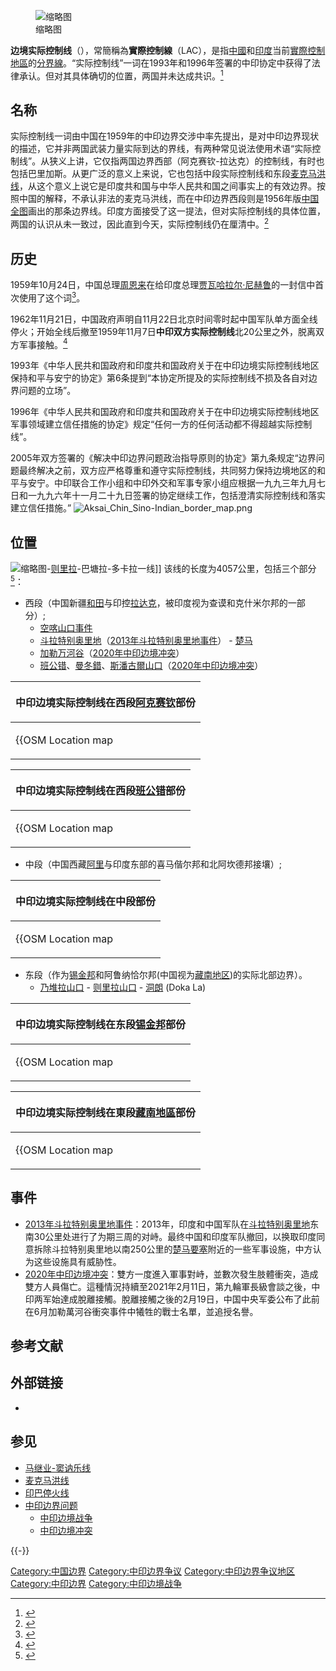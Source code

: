{{about|中國與印度邊境的實際邊界線|中國與其他鄰國的邊界線|中國邊界線|廣義的邊界線|邊界}}

[[File:China-India_relief_location_map.jpg|缩略图]]

'''边境实际控制线'''（{{lang-en|Line of Actual Control}}），常簡稱為'''實際控制線'''（LAC），是指[[中华人民共和国|中國]]和[[印度|印度]]当前[[中印边界问题|實際控制地區]]的[[边界|分界線]]。“实际控制线”一词在1993年和1996年签署的中印协定中获得了法律承认。但对其具体确切的位置，两国并未达成共识。<ref>{{cite web|url=https://indianexpress.com/article/explained/line-of-actual-control-where-it-is-located-and-where-india-and-china-differ-6436436/|title=Line of Actual Control: Where it is located, and where India and China differ|access-date=3 June 2020|archive-url=https://web.archive.org/web/20200601161232/https://indianexpress.com/article/explained/line-of-actual-control-where-it-is-located-and-where-india-and-china-differ-6436436/|archive-date=2020-06-01|dead-url=no}}</ref>

==名称==
实际控制线一词由中国在1959年的中印边界交涉中率先提出，是对中印边界现状的描述，它并非两国武装力量实际到达的界线，有两种常见说法使用术语“实际控制线”。从狭义上讲，它仅指两国边界西部（阿克赛钦-拉达克）的控制线，有时也包括巴里加斯。从更广泛的意义上来说，它也包括中段实际控制线和东段[[麦克马洪线|麦克马洪线]]，从这个意义上说它是印度共和国与中华人民共和国之间事实上的有效边界。按照中国的解释，不承认非法的麦克马洪线，而在中印边界西段则是1956年版[[中华人民共和国疆域|中国全图]]画出的那条边界线。印度方面接受了这一提法，但对实际控制线的具体位置，两国的认识从未一致过，因此直到今天，实际控制线仍在厘清中。<ref name=GlobalSecurity>{{cite web |url=http://www.globalsecurity.org/military/world/war/india-china_conflicts.htm |title=India-China Border Dispute |publisher=GlobalSecurity.org |accessdate=2020-06-17 |archive-date=2015-02-15 |archive-url=https://web.archive.org/web/20150215120802/http://www.globalsecurity.org/military/world/war/india-china_conflicts.htm |dead-url=no }}</ref>
==历史==
{{Wikisourceshas|中华人民共和国政府和印度共和国政府关于在中印边境实际控制线地区保持和平与安宁的协定|中华人民共和国政府和印度共和国政府关于在中印边境实际控制线地区军事领域建立信任措施的协定|中华人民共和国政府和印度共和国政府关于解决中印边界问题政治指导原则的协定}}
1959年10月24日，中国总理[[周恩来|周恩来]]在给印度总理[[贾瓦哈拉尔·尼赫鲁|贾瓦哈拉尔·尼赫鲁]]的一封信中首次使用了这个词<ref name= Hoffman>{{cite book |last1=Hoffman |first1=Steven A. |title=India and the China Crisis |date=1990 |publisher=University of California Press |location=Berkeley |pages=80 |isbn=9780520301726 |url=https://books.google.com/books?id=_bjADwAAQBAJ&pg=PA80 |access-date=2020-06-17 |archive-date=2020-06-17 |archive-url=https://web.archive.org/web/20200617143305/https://books.google.com/books?id=_bjADwAAQBAJ&pg=PA80 |dead-url=no }}</ref>。

1962年11月21日，中国政府声明自11月22日北京时间零时起中国军队单方面全线停火；开始全线后撤至1959年11月7日'''中印双方实际控制线'''北20公里之外，脱离双方军事接触。<ref>{{cite book |title=中印边境自卫反击作战史 |date=1994 |publisher=军事科学出版社}}</ref>

1993年《中华人民共和国政府和印度共和国政府关于在中印边境实际控制线地区保持和平与安宁的协定》第6条提到“本协定所提及的实际控制线不损及各自对边界问题的立场”。

1996年《中华人民共和国政府和印度共和国政府关于在中印边境实际控制线地区军事领域建立信任措施的协定》规定“任何一方的任何活动都不得超越实际控制线”。

2005年双方签署的《解决中印边界问题政治指导原则的协定》第九条规定“边界问题最终解决之前，双方应严格尊重和遵守实际控制线，共同努力保持边境地区的和平与安宁。中印联合工作小组和中印外交和军事专家小组应根据一九九三年九月七日和一九九六年十一月二十九日签署的协定继续工作，包括澄清实际控制线和落实建立信任措施。”
[[File:Aksai_Chin_Sino-Indian_border_map.png|thumb]]
==位置==
[[File:Map_of_Doklam.svg|缩略图]]-[[则里拉山口|则里拉]]-巴塘拉-多卡拉一线]]
该线的长度为4057公里，包括三个部分<ref>{{cite web|author1=Jeff M. Smith|title=The China-India Border Brawl|url=https://www.wsj.com/articles/SB124578881101543463|website=the Wall Street Journal|accessdate=2017-07-21|date=2009-06-24|archive-date=2015-07-10|archive-url=https://web.archive.org/web/20150710060101/http://www.wsj.com/articles/SB124578881101543463|dead-url=no}}</ref>：

* 西段（中国新疆[[和田地区|和田]]与印控[[拉达克|拉达克]]，被印度视为查谟和克什米尔邦的一部分）;
**[[空喀山口事件|空喀山口事件]]
**[[斗拉特别奥里地|斗拉特别奥里地]]（[[2013年斗拉特别奥里地事件|2013年斗拉特别奥里地事件]]） - [[楚马要塞|楚马]] 
**[[加勒万河|加勒万河谷]]（[[2020年中印边境冲突|2020年中印边境冲突]]）
**[[班公错|班公错]]、[[曼冬錯|曼冬錯]]、[[斯潘古爾山口|斯潘古爾山口]]（[[2020年中印边境冲突|2020年中印边境冲突]]）
{| class="wikitable collapsible collapsed"  
|-
!中印边境实际控制线在西段[[阿克赛钦|阿克赛钦]]部份 
|-
| 
{{OSM Location map
| coord = {{coord|34.9|N|78.8|E }}   <!-- Map center -->
| float = <!-- null, left, right -->  
| zoom = 8
| width = 550
| height = 350
| caption = <center> The Contested LAC in Aksai Chin </center>
| nolabels = 1
| map-data = 
| auto-caption=1
| scalemark = 1
<!-- the optional 'D' values become Defaults for subsequent parameter sets -->
| markD = Red pog.svg 
| mark-sizeD = 3
| mark-imageD =
| label-sizeD = 10
| label-colorD = dark grey
| label-posD = right 
| label-offset-xD = 5 
| shapeD =  n-circle 
| shape-colorD = yellow
| shape-outlineD = black
<!-- the optional 'D' values become Defaults for subsequent parameter sets -->
<!-- Karakoram Pass -->
| label1 = Karakoram Pass 
| mark-title1 = [[喀喇昆仑山口|喀喇昆仑山口]] [[Karakoram_Pass|Karakoram Pass]]
| mark-coord1 = {{coord|35|30|48|N|77|49|23|E}} 
<!-- Karakoram Pass -->
<!-- Daulat Beg Oldi - Tianwendian LAC -->
| label2 = Daulat Beg Oldi - Tianwendian LAC 
| mark-title2 = [[斗拉特别奥里地|斗拉特别奥里地]] - [[天文点|天文点]] LAC [[Daulat_Beg_Oldi|Daulat Beg Oldi]] - [[Tianwendian|Tianwendian]] LAC
| mark-coord2 = {{coord|35.3769| 78.0417}} 
<!-- Daulat Beg Oldi - Tianwendian LAC -->
<!-- Galwan River LAC -->
| label3 = Galwan River LAC 
| mark-title3 = [[加勒万河|加勒万河]] [[Galwan_River|Galwan_River]] 
| mark-coord3 = {{coord|34.7685|78.2141}} 
<!-- Galwan River LAC -->
<!-- Kongka Pass -->
| label4 = Kongka Pass 
| mark-title4 = [[空喀山口|空喀山口]] [[Kongka_Pass|Kongka Pass]] 
| mark-coord4 = {{coord|34|20|06|N|79|02|07|E}} 
<!-- Kongka Pass -->
}}
|}
{| class="wikitable collapsible collapsed"  
|-
! 中印边境实际控制线在西段[[班公错|班公错]]部份
|-
| 
{{OSM Location map
| coord = {{coord|33.7|N|78.8|E }}   <!-- Map center -->
| float = <!-- null, left, right -->  
| zoom = 9
| width = 550
| height = 350
| caption = <center> The Contested LAC in Pangong Tso </center>
| nolabels = 1
| map-data = 
| auto-caption=1
| scalemark = 1
<!-- the optional 'D' values become Defaults for subsequent parameter sets -->
| markD = Red pog.svg 
| mark-sizeD = 3
| mark-imageD =
| label-sizeD = 10
| label-colorD = dark grey
| label-posD = right 
| label-offset-xD = 5 
| shapeD =  n-circle 
| shape-colorD = yellow
| shape-outlineD = black
<!-- the optional 'D' values become Defaults for subsequent parameter sets -->
<!-- Ane La -->
| label1 = Ane La 
| mark-title1 = Ane La 
| mark-coord1 = {{coord|33.9703158|78.7388067}} 
<!-- Ane La -->
<!-- Chinese border point near Ane La-->
| label2 = Tradtional customary 
|labela2 = boundary of China 
|labelb2 = declared 1960
| mark-title2 = Chinese border point near Ane La 
| mark-coord2 = {{coord|33|50|N|78|46|E}} 
| label-pos2 = top 
| label-offset-x2 = 40
<!-- Chinese border point near Ane La-->
<!-- Chinese border point near finger8--> 
| label3 = Tradtional customary 
|labela3 = boundary of China 
|labelb3 = declared 1960 
| mark-title3 = Chinese border point near finger8
| mark-coord3 = {{coord|33|44|N|78|49|E}} 
| label-pos3 = top 
| label-offset-x3 = 40 
<!-- Chinese border point near finger8 --> 
<!-- Chinese border point near Helmet -->
| label4 = Tradtional customary 
|labela4 = boundary of China 
|labelb4 = declared 1960  
| mark-title4 = Chinese border point near Helmet 
| mark-coord4 = {{coord|33|40|N|78|43|E}} 
| label-pos4 = top 
| label-offset-x4 = -40 
<!-- Chinese border point near Helmet -->
<!-- Helmet -->
| label5 = Helmet 
| mark-title5 = Helmet 
| mark-coord5 = {{coord|33.645|78.726 }}  
<!-- Helmet -->
<!-- PT5167 -->
| label6 = PT5167 
| mark-title6 = PT5167 
| mark-coord6 = {{coord|33.6225|78.7175}} 
| label-pos6 = left 
| label-offset-x6 = -1 
<!-- PT5167 -->
<!-- Bump (PT5524.5) -->
| label7 = Bump (PT5524.5) 
| mark-title7 = Bump (PT5524.5) 
| mark-coord7 = {{coord|33.6225|78.758}} 
<!-- Bump (PT5524.5) -->
<!-- Table Top -->
| label8 = Table Top 
| mark-title8 = Table Top 
| mark-coord8 = {{coord|33.604|78.745}} 
<!-- Table Top -->
<!-- Camel's Back -->
| label9 = Camel's Back 
| mark-title9 = Camel's Back 
| mark-coord9 = {{coord|33.59|78.74}} 
<!-- Camel's Back -->
<!-- Gurung Hill -->
| label10 = Gurung Hill 
| mark-title10 = [[Gurung_Hill|Gurung Hill]] 
| mark-coord10 = {{coord|33.56914|78.73264}}
| label-pos10 = left 
| label-offset-x10 = -1 
<!-- Gurung Hill -->
<!-- Spanggur Gap -->
| label11 = Spanggur Gap 
| mark-title11 = [[Spanggur_Gap|Spanggur Gap]] [[斯潘古爾山口|斯潘古爾山口]]
| mark-coord11 = {{coord|33.56016|78.74017}} 
<!-- Spanggur Gap -->
<!-- Magar Hill -->
| label12 = Magar Hill 
| mark-title12 = Magar Hill 
| mark-coord12 = {{coord|33.52668|78.76987}} 
<!-- Magar Hill -->
<!-- Mukhpari Peak -->
| label13 = Mukhpari Peak 
| mark-title13 = Mukhpari Peak 
| mark-coord13 = {{coord|33|29|0|N|78|48|54|E}}  
<!-- Mukhpari Peak -->
<!--神炮山 (PT5160.9) Shenpao Hill -->
| label14 =神炮山 (PT5160.9) 
| mark-title14 =神炮山 (PT5160.9) 
| mark-coord14 = {{coord|33.4562|78.8232}} 
<!--神炮山 (PT5160.9) Shenpao Hill -->
<!-- Rechin Pass 热钦山口-->
| label15 = Rechin Pass 热钦山口 
| mark-title15 = Rechin Pass 热钦山口 
| mark-coord15 = {{coord|33.42|78.85}} 
| label-pos15 = left 
| label-offset-x15 = -1 
<!-- Rechin Pass 热钦山口-->
<!-- Rezang La -->
| label16 = Rezang La 热赞拉
| mark-title16 = [[Rezang_La|Rezang La]] [[热赞拉|热赞拉]]
| mark-coord16 = {{coord|33|24|50|N|78|52|29|E}} 
<!-- Rezang La -->
}}
|}
* 中段（中国西藏[[阿里地区|阿里]]与印度东部的喜马偕尔邦和北阿坎德邦接壤）;
{| class="wikitable collapsible collapsed"  
|-
! 中印边境实际控制线在中段部份
|-
| 
{{OSM Location map
| coord = {{coord|31.5|79.75}}   <!-- Map center -->
| float = <!-- null, left, right -->  
| zoom = 8
| width = 550
| height = 600
| caption = <center> The Pass the Contested LAC </center>
| nolabels = 1
| map-data = 
| auto-caption=1
| scalemark = 1
<!-- the optional 'D' values become Defaults for subsequent parameter sets -->
| markD = Red pog.svg 
| mark-sizeD = 3
| mark-imageD =
| label-sizeD = 10
| label-colorD = dark grey
| label-posD = right 
| label-offset-xD = 5  
| shapeD =  n-circle 
| shape-colorD = yellow
| shape-outlineD = black
<!-- the optional 'D' values become Defaults for subsequent parameter sets -->
<!-- Charding La 恰爾丁山口-->
| label1 = Charding La 恰爾丁山口 
| mark-title1 = 恰爾丁山口 [[Charding_La|Charding La]] 
| mark-coord1 = {{coord|32.54|79.427}} <!-- 32.5242 79.4019 --> 
<!-- Charding La 恰爾丁山口-->
<!-- Imis La -->
| label2 = Imis La 
| mark-title2 = [[Imis_La|Imis La]] 
| mark-coord2 = {{coord|32.38194|79.01722}} 
<!-- Imis La -->
<!-- Seru'Ur Ri -->
| label3 = Seru'Ur Ri 斯诺乌山 
| mark-title3 = 斯诺乌山 Seru'Ur Ri 6410m
| mark-coord3 = {{coord|32.71|78.72749}} 
<!-- Seru'Ur Ri -->
<!-- Mount Gya -->
| label4 = Mount Gya 蓋亞山
| mark-title4 = [[蓋亞山|蓋亞山]] [[Mount_Gya|Mount Gya]] 6795m 
| mark-coord4 = {{coord|32.52583| 78.39916}} 
<!-- Mount Gya -->
<!-- Leo Pargial -->
| label5 = Leo Pargial 
| mark-title5 = [[Leo_Pargial|Leo Pargial]] 6971m
| mark-coord5 = {{coord|31.9022|78.7427}} 
<!-- Leo Pargial -->
<!-- Reo Purgyil -->
| label6 = Reo Purgyil 
| mark-title6 = [[Reo_Purgyil|Reo Purgyil]] 6816m 
| mark-coord6 = {{coord|31.884|78.7317}} 
| label-pos6 = left 
| label-offset-x6 = -1 
<!-- Reo Purgyil -->
<!-- Shipki La -->
| label7 = Shipki La 什布奇山口
| mark-title7 = [[什布奇山口|什布奇山口]] [[Shipki_La|Shipki La]] 5571m
| mark-coord7 = {{coord|31|49|55|N|78|44|02|E}} 
<!-- Shipki La -->
<!-- Keobarang -->
| label8 = Keobarang Pass 
| mark-title8 = Keobarang Pass 5642m
| mark-coord8 = {{coord|31.6022|78.8436}} 
<!-- Keobarang Pass -->
<!--塔布龙山口-->
| label9 =塔布龙山口
| mark-title9 =塔布龙山口 
| mark-coord9 = {{coord|31.5767|78.8139}} 
| label-pos9 = left 
| label-offset-x9 = -1 
<!--塔布龙山口-->
<!-- Shimdang La -->
| label10 = Shimdang La 希姆当山口
| mark-title10 = 希姆当山口 Shimdang La 
| mark-coord10 = {{coord|31.4835|78.7324}} 
| label-pos10 = top 
| label-offset-x10 = -25 
<!-- Shimdang La -->
<!-- Khimokul Pass -->
| label11 = Khimokul Pass 古木朗山口 
| mark-title11 = 古木朗山口 Khimokul Pass 
| mark-coord11 = {{coord|31.44833|78.7885}} 
| label-pos11 = bottom 
| label-offset-x11 = -25 
<!-- Khimokul Pass -->
<!-- Yamtang Pass -->
| label12 = Yamtang Pass 
| mark-title12 = Yamtang Pass 
| mark-coord12 = {{coord|31.3375| 78.7686}} 
| label-pos12 = left 
| label-offset-x12 = -1 
<!-- Yamtang Pass -->
<!-- Thaga La -->
| label13 = Thaga La 塔加拉山口
| mark-title13 = 塔加拉山口 Thaga La 
| mark-coord13 = {{coord|31.4397| 79.1206}} 
<!-- Thaga La -->
<!-- Tsang Chok La --> 
| label14 = Tsang Chok La 桑觉拉山口
| mark-title14 = 桑觉拉山口 Tsang Chok La
| mark-coord14 = {{coord|31.3456|79.2244}} 
<!-- Tsang Chok La --> 
<!--莫林山口-->
| label15 = 莫林山口
| mark-title15 = 莫林山口
| mark-coord15 = {{coord|31.1982|79.3054}} 
<!--莫林山口-->
<!-- Mana Pass -->
| label16 = Mana Pass 玛那山口
| mark-title16 = [[玛那山口|玛那山口]] [[Mana_Pass|Mana Pass]] 
| mark-coord16 = {{coord|31.068333|79.416667}} 
<!-- Mana Pass -->
<!-- Saraswati Parbat I -->
| label17 = Saraswati Parbat I 
| mark-title17 = [[Saraswati_Parbat_I|Saraswati Parbat I]] 6940m
| mark-coord17 = {{coord|31.03166| 79.50166 }} 
<!-- Saraswati Parbat I -->
<!-- Saraswati Parbat II -->
| label18 = Saraswati Parbat II 
| mark-title18 = [[Saraswati_Parbat_II|Saraswati Parbat II]] 6775m
| mark-coord18 = {{coord|31.01416| 79.50833 }} 
| label-pos18 = left 
| label-offset-x18 = -1 
<!-- Saraswati Parbat II -->
<!-- Mukut Parbat -->
| label19 = Mukut Parbat 
| mark-title19 = [[Mukut_Parbat|Mukut Parbat]] 7242m
| mark-coord19 = {{coord|30|57|08|N|79|34|13|E }} 
| label-pos19 = left 
| label-offset-x19 = -1 
<!-- Mukut Parbat -->
<!-- Abi Gamin -->
| label20 = Abi Gamin 
| mark-title20 = [[Abi_Gamin|Abi Gamin]] 7355m
| mark-coord20 = {{coord|30|55|57|N|79|36|09|E }} 
<!-- Abi Gamin -->
<!-- Niti Pass -->
| label21 = Niti Pass 尼提山口
| mark-title21 = 尼提山口 Niti Pass 
| mark-coord21 = {{coord|30.9661|79.8747}} 
<!-- Niti Pass -->
<!--Tunjun La-->
| label22 = Tunjun La 东径拉山口
| mark-title22 = 东径拉山口 Tunjun La 
| mark-coord22 = {{coord|30.8714|79.9808}} 
<!--Tunjun La-->
<!--Kungribinri Pass-->
| label23 = Kungribinri Pass 昆里宾里山口
| mark-title23 = 昆里宾里山口 Kungribinri Pass
| mark-coord23 = {{coord|30.63119| 80.21635}} 
<!--Kungribinri Pass-->
<!--Darma Pass-->
| label24 = Darma Pass 达玛山口
| mark-title24 = 达玛山口 Darma Pass 
| mark-coord24 = {{coord|30.4528|80.5358}} 
| label-pos24 = left 
| label-offset-x24 = -1 
<!--Darma Pass-->
<!-- Limpiyadhura Pass -->
| label25 = Limpiyadhura Pass 
| mark-title25 = Limpiyadhura Pass 
| mark-coord25 = {{coord|30.4608|80.6121 }}  
<!-- Limpiyadhura Pass -->
<!-- Lipulekh Pass -->
| label26 = Lipulekh Pass 里普列克山口
| mark-title26 = [[里普列克山口|里普列克山口]] [[Lipulekh_Pass|Lipulekh Pass]] 
| mark-coord26 = {{coord|30.234167|81.028889}} 
| label-pos26 = left 
| label-offset-x26 = -1 
<!-- Lipulekh Pass -->
}}
|}

* 东段（作为[[锡金邦|锡金邦]]和阿鲁纳恰尔邦(中国视为[[藏南地区|藏南地区]])的实际北部边界）。
**[[乃堆拉山口|乃堆拉山口]] - [[则里拉山口|则里拉山口]] - [[洞朗|洞朗]] (Doka La)

{| class="wikitable collapsible collapsed"  
|-
!中印边境实际控制线在东段[[锡金邦|锡金邦]]部份
|-
| 
{{OSM Location map
| coord = {{coord|27.685|88.70}}   <!-- Map center -->
| float = <!-- null, left, right -->  
| zoom = 9
| width = 550
| height = 450
| caption = <center> The Pass the Contested LAC </center>
| nolabels = 1
| map-data = 
| auto-caption=1
| scalemark = 1
<!-- the optional 'D' values become Defaults for subsequent parameter sets -->
| markD = Red pog.svg 
| mark-sizeD = 3
| mark-imageD =
| label-sizeD = 10
| label-colorD = dark grey
| label-posD = left 
| label-offset-xD = -1 
| shapeD =  n-circle 
| shape-colorD = yellow
| shape-outlineD = black
<!-- the optional 'D' values become Defaults for subsequent parameter sets -->
<!-- Chorten Nyima La -->
| label1 = Chorten Nyima La 
| mark-title1 = Chorten Nyima La 5854m 
| mark-coord1 = {{coord|27.9667| 88.2333}} 
<!-- Chorten Nyima La -->
<!-- Naku La -->
| label2 = Naku La 
| mark-title2 = [[Naku_La|Naku La]] [[纳库拉山口|纳库拉山口]] 5280m
| mark-coord2 = {{coord|28.0372|88.4822}} 
<!-- Naku La -->
<!-- Chomo Yummo -->
| label3 = Chomo Yummo 
| mark-title3 = [[Chomo_Yummo|Chomo Yummo]] 6829 m 
| mark-coord3 = {{coord|28.03333| 88.54583}} 
| label-pos3 = right 
| label-offset-x3 = 5 
<!-- Chomo Yummo -->
<!-- Kongra La -->
| label4 = Kongra La 
| mark-title4 = Kongra La 5133m
| mark-coord4 = {{coord|28.1022|88.6253}} 
<!-- Kongra La -->
<!-- Sese La (Khungyami La) -->
| label5 = Sese La (Khungyami La) 
| mark-title5 = Sese La (Khungyami La) 5420m 
| mark-coord5 = {{coord|28.05|88.7833}} 
| label-pos5 = right 
| label-offset-x5 = 5 
<!-- Sese La (Khungyami La) -->
<!-- Dongkha La -->
| label6 = Dongkha La 
| mark-title6 = [[Dongkha_La|Dongkha La]] [[东卡拉山口|东卡拉山口]] 5534m
| mark-coord6 = {{coord|27.9875| 88.767222}} 
<!-- Dongkha La -->
<!-- Pauhunri -->
| label7 = Pauhunri 
| mark-title7 = [[Pauhunri|Pauhunri]] [[堡洪里峰|堡洪里峰]] 7128m 
| mark-coord7 = {{coord|27.953| 88.8425}} 
<!-- Pauhunri -->
<!-- Gora La -->
| label8 = Gora La 
| mark-title8 = Gora La 
| mark-coord8 = {{coord|27.8406| 88.8807}} 
<!-- Gora La -->
<!-- Tangkar La -->
| label9 = Tangkar La 
| mark-title9 = Tangkar La 5036m 
| mark-coord9 = {{coord|27.6463| 88.8286}} 
<!-- Tangkar La -->
<!-- Cho La -->
| label10 = Cho La 
| mark-title10 = [[Cho_La|Cho La]] [[卓拉山口|卓拉山口]] 4593m 
| mark-coord10 = {{coord|27.4228| 88.8011}} 
<!-- Cho La -->
<!-- Nathu La -->
| label11 = Nathu La 
| mark-title11 = [[Nathu_La|Nathu La]] [[乃堆拉山口|乃堆拉山口]] 4310m 
| mark-coord11 = {{coord|27.386844|88.831142}} 
<!-- Nathu La -->
<!-- Jelep La -->
| label12 = Jelep La 
| mark-title12 = [[Jelep_La|Jelep La]] [[则里拉山口|则里拉山口]] 4270m 
| mark-coord12 = {{coord|27.367222|88.865833}} 
| label-pos12 = right 
| label-offset-x12 = 5 
<!-- Jelep La -->
<!-- Dongchuk La -->
| label13 = Dongchuk La
| mark-title13 = Dongchuk La 东巨拉山口 4406m
| mark-coord13 = {{coord|27.3423|88.8857}} 
<!-- Dongchuk La -->
<!-- Batang La -->
| label14 = Batang La 
| mark-title14 = Batang La 巴塘拉山口 4545m
| mark-coord14 = {{coord|27.3278|88.92}} 
<!-- Batang La -->
<!-- Doka La -->
| label15= Doka La 
| mark-title15 = Doka La 多卡拉山口 4283m 
| mark-coord15 = {{coord|27.294167|88.913333}} 
| label-pos15 = right 
| label-offset-x15= 5 
<!-- Doka La -->
<!-- Gipmochi -->
| label16 = Gipmochi
| mark-title16 = [[Gipmochi|Gipmochi]] [[吉姆马珍雪山|吉姆马珍雪山]] 4427m 
| mark-coord16 = {{coord|27.2742| 88.90}} 
<!-- Gipmochi -->

}}
|}
{| class="wikitable collapsible collapsed"  
|-
! 中印边境实际控制线在東段[[藏南地區|藏南地區]]部份
|-
| 
{{OSM Location map
| coord = {{coord|28.5|94.5}}   <!-- Map center -->
| float = <!-- null, left, right -->  
| zoom = 8
| width = 1100
| height = 500
| caption = <center> The Pass the Contested LAC </center>
| nolabels = 1
| map-data = 
| auto-caption=1
| scalemark = 1
<!-- the optional 'D' values become Defaults for subsequent parameter sets -->
| markD = Red pog.svg 
| mark-sizeD = 3 
| mark-imageD = <!-- null --> 
| label-sizeD = 10 
| label-colorD = dark grey 
| label-posD = left 
| label-offset-xD = -1 
| shapeD =  n-circle 
| shape-colorD = yellow 
| shape-outlineD = black 
| mark-descriptionD = <!-- null --> 
<!-- the optional 'D' values become Defaults for subsequent parameter sets -->
<!-- India-China LAC -->
| label1 = Thag la Ridge -  
| labela1 = Hathung la Ridge 
| labelb1 = LAC 
| mark-title1 = Thag la Ridge - Hathung la Ridge LAC 
| mark-coord1 = {{coord|27|47|01|N|91|44|00|E}} 
| label-pos1 = top 
| label-offset-x1= 20 
<!-- India-China LAC -->
<!-- Bum La Pass -->
| label2 = Bum La Pass 
| mark-title2 = [[Bum_La_Pass|Bum La Pass]] [[邦拉山口|邦拉山口]]
| mark-coord2 = {{coord|27|43|25|N|91|53|30|E}} 
| label-pos2 = bottom 
| label-offset-x2 = 25 
<!-- Bum La Pass -->
<!-- Bum La (historical) -->
| label3 = Bum La (historical) 
| mark-title3 = Bum La (historical) 
| mark-coord3 = {{coord|27.719| 91.9195}} 
| label-pos3 = right 
| label-offset-x3 = 5 
<!-- Bum La Pass -->
<!-- Thang La (Pass) -->
| label4 = Thang La (Pass) 
| mark-title4 = Thang La (Pass) 
| mark-coord4 = {{coord|27|46|41|N|92|01|18|E }} 
| label-pos4 = right 
| label-offset-x4 = 5 
<!-- Thang La (Pass) -->
<!-- Tulung La -->
| label5 = Tulung La 
| mark-title5 = Tulung La 
| mark-coord5 = {{coord|27.8858| 92.269}} 
| label-pos5 = top 
| label-offset-x5 = 15 
<!-- Tulung La -->
<!-- Kangto -->
| label6 = Kangto 
| mark-title6 = [[Kangto|Kangto]] [[康格多山|康格多山]] 7060m 
| mark-coord6 = {{coord|27.865| 92.5325}} 
<!-- Kangto -->
<!-- Chiumo -->
| label7 = Chiumo 
| mark-title7 = Chiumo 
| mark-coord7 = {{coord|27.91166| 92.625}} 
| label-pos7 = right 
| label-offset-x7 = 5 
<!-- Chiumo -->
<!-- Takpa Shiri -->
| label8 = Takpa Shiri 
| mark-title8 = Takpa Shiri 
| mark-coord8 = {{coord|28.1782| 92.7704}} 
<!-- Takpa Shiri -->
<!-- Jammu Pass 5485m -->
| label9 = Jammu Pass 5485m 
| mark-title9 = Jammu Pass 5485m 
| mark-coord9 = {{coord|28.186944| 92.865278}} 
| label-pos9 = bottom 
| label-offset-x9 = 40 
<!-- Jammu Pass 5485m -->
<!--雪堆拉-->
| label10 = 雪堆拉 
| mark-title10 = 雪堆拉 
| mark-coord10 = {{coord|28.2034| 92.925}} 
| label-pos10 = right 
| label-offset-x10= 5 
<!--雪堆拉-->
<!-- Tung La -->
| label11 = Tung La 
| mark-title11 = Tung La 
| mark-coord11 = {{coord|28.581| 93.4075}} 
<!-- Tung La -->
<!--博色拉山5746m -->
| label12 = 博色拉山5746m 
| mark-title12 = 博色拉山5746m 
| mark-coord12 = {{coord|28.6742| 93.4783}} 
<!--博色拉山5746m -->
<!-- Dom La -->
| label13 = Dom La 
| mark-title13 = Dom La 
| mark-coord13 = {{coord|28.787| 93.935}} 
<!-- Dom La -->
<!-- Tunga La -->
| label14 = Tunga La 
| mark-title14 = Tunga La 
| mark-coord14 = {{coord|28.932| 94.22 }} 
<!-- Tunga La -->
<!-- [[Kepang_La|Kepang_La]] [[更巴拉山口|更巴拉山口]] -->
| label15 = 更巴拉山口
| mark-title15 = [[Kepang_La|Kepang_La]] [[更巴拉山口|更巴拉山口]] 
| mark-coord15 = {{coord|29.15307| 94.97806}} 
| label-pos15= bottom 
| label-offset-x15 = -22 
<!-- [[Kepang_La|Kepang_La]] [[更巴拉山口|更巴拉山口]] -->
<!--石阳山口-->
| label16 = 石阳山口
| mark-title16= 石阳山口
| mark-coord16 = {{coord|29.1389| 95.0982}} 
| label-pos16= top 
| label-offset-x16 = 18 
<!-- 石阳山口-->
<!-- Kangri Karpo La -->
| label17 = Kangri Karpo La 
| mark-title17 = Kangri Karpo La 
| mark-coord17 = {{coord|29.137| 95.335}} 
| label-pos17 = bottom 
| label-offset-x17 = 35 
<!-- Kangri Karpo La -->
<!-- Zhabu La -->
| label18 = Zhabu La 
| mark-title18 = Zhabu La Pass 扎布拉山口 
| mark-coord18= {{coord|29.1908| 95.4381}} 
| label-pos18 = top 
| label-offset-x18 = -15 
<!-- Zhabu La -->
<!-- Andra La -->
| label19 = Andra La
| mark-title19 = Andra La 安扎拉 
| mark-coord19 = {{coord|29.1859| 95.5649}} 
| label-pos19 = bottom 
| label-offset-x19 = 15 
<!-- Andra La -->
<!-- Yonggyap La -->
| label20 = Yonggyap La 
| mark-title20 = Yonggyap La 永加拉 3876m 
| mark-coord20 = {{coord|29.2139| 95.7178}} 
| label-pos20 = top 
| label-offset-x20 = 25 
<!-- Yonggyap La -->
<!-- Tsang Kang La -->
| label21 = Tsang Kang La 
| mark-title21 = Tsang Kang La 
| mark-coord21 = {{coord|29.188| 96.3025}} 
<!-- Tsang Kang La ->
<!-- Mulong La / Mulung La-->
| label22 = Mulong La / Mulung La 
| mark-title22 = Mulong La / Mulung La 木龙拉 
| mark-coord22 = {{coord|28.302| 97.002}} 
<!-- Mulong La / Mulung La -->
<!-- [[Diphu_Pass|Diphu Pass]][[底富山口|底富山口]] -->
| label23 = Diphu Pass 底富山口
| mark-title23 = [[Diphu_Pass|Diphu Pass]] [[底富山口|底富山口]] 
| mark-coord23 = {{coord|28|9|0|N| 97|20|0|E}} 
<!-- [[Diphu_Pass|Diphu Pass]][[底富山口|底富山口]] -->

}}
|}

==事件==
* [[2013年斗拉特别奥里地事件|2013年斗拉特别奥里地事件]]：2013年，印度和中国军队在[[斗拉特别奥里地|斗拉特别奥里地]]东南30公里处进行了为期三周的对峙。最终中国和印度军队撤回，以换取印度同意拆除斗拉特别奥里地以南250公里的[[楚马要塞|楚马要塞]]附近的一些军事设施，中方认为这些设施具有威胁性。
* [[2020年中印边境冲突|2020年中印边境冲突]]：{{PRC}}{{IND}}雙方一度進入軍事對峙，並數次發生肢體衝突，造成雙方人員傷亡。這種情況持續至2021年2月11日，第九輪軍長級會談之後，中印两军始達成脫離接觸。脫離接觸之後的2月19日，中国中央军委公布了此前在6月加勒萬河谷衝突事件中犧牲的戰士名單，並追授名譽。

== 参考文献 ==
{{Reflist}}

== 外部链接 ==
* {{Commons category-inline|China-India border}}

== 参见 ==
{{Portal|国际关系|军事}}
* [[马继业-窦讷乐线|马继业-窦讷乐线]]
* [[麦克马洪线|麦克马洪线]]
* [[印巴停火线|印巴停火线]]
* [[中印边界问题|中印边界问题]]
** [[中印边境战争|中印边境战争]]
** [[中印边境冲突|中印边境冲突]]

{{-}}
{{中國邊界}}

{{DEFAULTSORT:China-India border}}
[[Category:中国边界|Category:中国边界]]
[[Category:中印边界争议|Category:中印边界争议]] 
[[Category:中印边界争议地区|Category:中印边界争议地区]]
[[Category:中印边界|Category:中印边界]] 
[[Category:中印边境战争|Category:中印边境战争]]